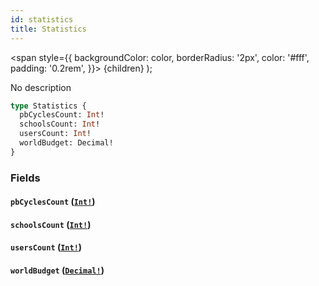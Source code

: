 ```yaml
---
id: statistics
title: Statistics
---
```


<span
style={{
      backgroundColor: color,
      borderRadius: '2px',
      color: '#fff',
      padding: '0.2rem',
    }}>
{children}
</span>
);

No description

```graphql
type Statistics {
  pbCyclesCount: Int!
  schoolsCount: Int!
  usersCount: Int!
  worldBudget: Decimal!
}
```

### Fields

#### `pbCyclesCount` ([`Int!`](/docs/api/scalars/int))

#### `schoolsCount` ([`Int!`](/docs/api/scalars/int))

#### `usersCount` ([`Int!`](/docs/api/scalars/int))

#### `worldBudget` ([`Decimal!`](/docs/api/scalars/decimal))
